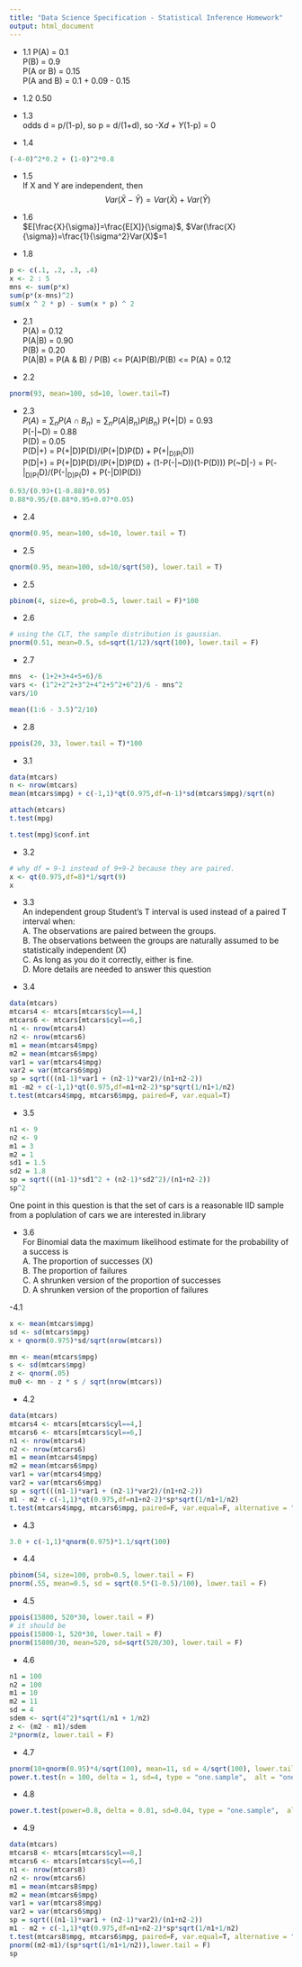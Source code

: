 ```yaml
---
title: "Data Science Specification - Statistical Inference Homework"
output: html_document
---
```


- 1.1
P(A) = 0.1  
P(B) = 0.9  
P(A or B) = 0.15  
P(A and B) = 0.1 + 0.09 - 0.15

- 1.2 
0.50

- 1.3  
odds d = p/(1-p), so p = d/(1+d), so -X*d + Y*(1-p) = 0

- 1.4
```r
(-4-0)^2*0.2 + (1-0)^2*0.8
```

- 1.5  
If X and Y are independent, then
$$Var(\bar{X}-\bar{Y}) = Var(\bar{X}) + Var(\bar{Y})$$

- 1.6  
$E[\frac{X}{\sigma}]=\frac{E[X]}{\sigma}$,
$Var(\frac{X}{\sigma})=\frac{1}{\sigma^2}Var(X)$=1

- 1.8  
```r
p <- c(.1, .2, .3, .4)
x <- 2 : 5
mns <- sum(p*x)
sum(p*(x-mns)^2)
sum(x ^ 2 * p) - sum(x * p) ^ 2
```

- 2.1  
P(A) = 0.12  
P(A|B) = 0.90  
P(B) = 0.20  
P(A|B) = P(A & B) / P(B) <= P(A)P(B)/P(B) <= P(A) = 0.12

- 2.2  
```r
pnorm(93, mean=100, sd=10, lower.tail=T)
```

- 2.3  
$P(A) = \sum_n P(A \cap B_n) = \sum_n P(A|B_n)P(B_n)$
P(+|D) = 0.93  
P(-|~D) = 0.88  
P(D) = 0.05  
P(D|+) = P(+|D)P(D)/(P(+|D)P(D) + P(+|~D)P(~D))  
P(D|+) = P(+|D)P(D)/(P(+|D)P(D) + (1-P(-|~D))(1-P(D))) 
P(~D|-) = P(-|~D)P(~D)/(P(-|~D)P(~D) + P(-|D)P(D))
```r
0.93/(0.93+(1-0.88)*0.95)
0.88*0.95/(0.88*0.95+0.07*0.05)
```

- 2.4  
```r
qnorm(0.95, mean=100, sd=10, lower.tail = T)
```

- 2.5  
```r
qnorm(0.95, mean=100, sd=10/sqrt(50), lower.tail = T)
```

- 2.5  
```r
pbinom(4, size=6, prob=0.5, lower.tail = F)*100
```

- 2.6  
```r
# using the CLT, the sample distribution is gaussian.
pnorm(0.51, mean=0.5, sd=sqrt(1/12)/sqrt(100), lower.tail = F)
```

- 2.7  
```r
mns  <- (1+2+3+4+5+6)/6
vars <- (1^2+2^2+3^2+4^2+5^2+6^2)/6 - mns^2
vars/10

mean((1:6 - 3.5)^2/10)
```

- 2.8  
```r
ppois(20, 33, lower.tail = T)*100
```


- 3.1  
```r
data(mtcars)
n <- nrow(mtcars)
mean(mtcars$mpg) + c(-1,1)*qt(0.975,df=n-1)*sd(mtcars$mpg)/sqrt(n)

attach(mtcars)
t.test(mpg)

t.test(mpg)$conf.int
```

- 3.2  
```r
# why df = 9-1 instead of 9+9-2 because they are paired.
x <- qt(0.975,df=8)*1/sqrt(9)
x
```

- 3.3  
An independent group Student's T interval is used instead of a paired T interval when:  
A. The observations are paired between the groups.  
B. The observations between the groups are naturally assumed to be statistically independent (X)    
C. As long as you do it correctly, either is fine.  
D. More details are needed to answer this question  

- 3.4  
```r
data(mtcars)
mtcars4 <- mtcars[mtcars$cyl==4,]
mtcars6 <- mtcars[mtcars$cyl==6,]
n1 <- nrow(mtcars4)
n2 <- nrow(mtcars6)
m1 = mean(mtcars4$mpg)
m2 = mean(mtcars6$mpg)
var1 = var(mtcars4$mpg)
var2 = var(mtcars6$mpg)
sp = sqrt(((n1-1)*var1 + (n2-1)*var2)/(n1+n2-2))
m1 -m2 + c(-1,1)*qt(0.975,df=n1+n2-2)*sp*sqrt(1/n1+1/n2)
t.test(mtcars4$mpg, mtcars6$mpg, paired=F, var.equal=T)
```

- 3.5  
```r
n1 <- 9
n2 <- 9
m1 = 3
m2 = 1
sd1 = 1.5
sd2 = 1.8
sp = sqrt(((n1-1)*sd1^2 + (n2-1)*sd2^2)/(n1+n2-2))
sp^2
```
One point in this question is that the set of cars is a reasonable IID sample from a poplulation of cars we are interested in.library


- 3.6  
For Binomial data the maximum likelihood estimate for the probability of a success is  
A. The proportion of successes (X)  
B. The proportion of failures  
C. A shrunken version of the proportion of successes  
D. A shrunken version of the proportion of failures  


-4.1  
```r
x <- mean(mtcars$mpg)
sd <- sd(mtcars$mpg)
x + qnorm(0.975)*sd/sqrt(nrow(mtcars))
```
```r
mn <- mean(mtcars$mpg)
s <- sd(mtcars$mpg)
z <- qnorm(.05)
mu0 <- mn - z * s / sqrt(nrow(mtcars))
```

- 4.2  
```r
data(mtcars)
mtcars4 <- mtcars[mtcars$cyl==4,]
mtcars6 <- mtcars[mtcars$cyl==6,]
n1 <- nrow(mtcars4)
n2 <- nrow(mtcars6)
m1 = mean(mtcars4$mpg)
m2 = mean(mtcars6$mpg)
var1 = var(mtcars4$mpg)
var2 = var(mtcars6$mpg)
sp = sqrt(((n1-1)*var1 + (n2-1)*var2)/(n1+n2-2))
m1 - m2 + c(-1,1)*qt(0.975,df=n1+n2-2)*sp*sqrt(1/n1+1/n2)
t.test(mtcars4$mpg, mtcars6$mpg, paired=F, var.equal=F, alternative = "two.sided")
```

- 4.3  
```r
3.0 + c(-1,1)*qnorm(0.975)*1.1/sqrt(100)
```

- 4.4  
```r
pbinom(54, size=100, prob=0.5, lower.tail = F)
pnorm(.55, mean=0.5, sd = sqrt(0.5*(1-0.5)/100), lower.tail = F)
```

- 4.5   
```r
ppois(15800, 520*30, lower.tail = F)
# it should be 
ppois(15800-1, 520*30, lower.tail = F)
pnorm(15800/30, mean=520, sd=sqrt(520/30), lower.tail = F)
```

- 4.6  
```r
n1 = 100
n2 = 100
m1 = 10
m2 = 11
sd = 4
sdem <- sqrt(4^2)*sqrt(1/n1 + 1/n2)
z <- (m2 - m1)/sdem
2*pnorm(z, lower.tail = F)
```

- 4.7 
```r
pnorm(10+qnorm(0.95)*4/sqrt(100), mean=11, sd = 4/sqrt(100), lower.tail = F)
power.t.test(n = 100, delta = 1, sd=4, type = "one.sample",  alt = "one.sided")$power
```

- 4.8
```r
power.t.test(power=0.8, delta = 0.01, sd=0.04, type = "one.sample",  alt = "one.sided")$n
```

- 4.9  
```r
data(mtcars)
mtcars8 <- mtcars[mtcars$cyl==8,]
mtcars6 <- mtcars[mtcars$cyl==6,]
n1 <- nrow(mtcars8)
n2 <- nrow(mtcars6)
m1 = mean(mtcars8$mpg)
m2 = mean(mtcars6$mpg)
var1 = var(mtcars8$mpg)
var2 = var(mtcars6$mpg)
sp = sqrt(((n1-1)*var1 + (n2-1)*var2)/(n1+n2-2))
m1 - m2 + c(-1,1)*qt(0.975,df=n1+n2-2)*sp*sqrt(1/n1+1/n2)
t.test(mtcars8$mpg, mtcars6$mpg, paired=F, var.equal=T, alternative = "two.sided")
pnorm((m2-m1)/(sp*sqrt(1/n1+1/n2)),lower.tail = F)
sp
```